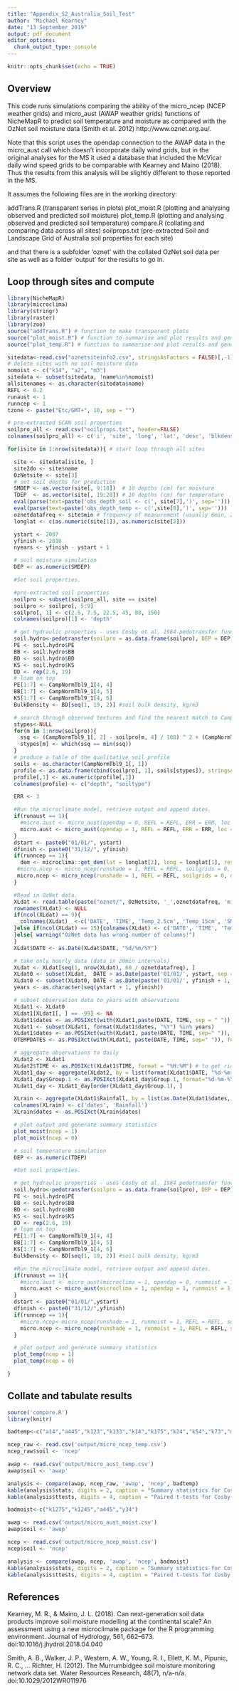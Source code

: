 ---
title: "Appendix_S2_Australia_Soil_Test"
author: "Michael Kearney"
date: "13 September 2019"
output: pdf_document
editor_options: 
  chunk_output_type: console
---

```{r setup, include=FALSE}
knitr::opts_chunk$set(echo = TRUE)
```

## Overview

This code runs simulations comparing the ability of the micro_ncep (NCEP weather grids) and micro_aust (AWAP weather grids) functions of NicheMapR to predict soil temperature and moisture as compared with the OzNet soil moisture data (Smith et al. 2012) http://www.oznet.org.au/.

Note that this script uses the opendap connection to the AWAP data in the micro_aust call which doesn't incorporate daily wind grids, but in the original analyses for the MS it used a database that included the McVicar daily wind speed grids to be comparable with Kearney and Maino (2018). Thus the results from this analysis will be slightly different to those reported in the MS.

It assumes the following files are in the working directory:

addTrans.R (transparent series in plots)
plot_moist.R (plotting and analysing observed and predicted soil moisture)
plot_temp.R (plotting and analysing observed and predicted soil temperature) 
compare.R (collating and comparing data across all sites)
soilprops.txt (pre-extracted Soil and Landscape Grid of Australia soil properties for each site)

and that there is a subfolder 'oznet' with the collated OzNet soil data per site as well as a folder 'output' for the results to go in.

## Loop through sites and compute

```{r, eval=TRUE}
library(NicheMapR)
library(microclima)
library(stringr)
library(raster)
library(zoo)
source("addTrans.R") # function to make transparent plots
source("plot_moist.R") # function to summarise and plot results and generate summary statistics
source("plot_temp.R") # function to summarise and plot results and generate summary statistics

sitedata<-read.csv("oznetsiteinfo2.csv", stringsAsFactors = FALSE)[,-1]
# delete sites with no soil moisture data
nomoist <- c("k14", "a2", "m3")
sitedata <- subset(sitedata, !name%in%nomoist)
allsitenames <- as.character(sitedata$name)
REFL <- 0.2
runaust <- 1
runncep <- 1
tzone <- paste("Etc/GMT+", 10, sep = "")

# pre-extracted SCAN soil properties
soilpro_all <- read.csv("soilprops.txt", header=FALSE)
colnames(soilpro_all) <- c('i', 'site', 'long', 'lat', 'desc', 'blkdens', 'clay', 'silt', 'sand')

for(isite in 1:nrow(sitedata)){ # start loop through all sites

  site <- sitedata[isite, ]
  site2do <- site$name
  OzNetsite <- site[3]
  # set soil depths for prediction
  SMDEP <- as.vector(site[, 9:18])  # 10 depths (cm) for moisture
  TDEP  <- as.vector(site[, 19:28]) # 10 depths (cm) for temperature
  eval(parse(text=paste('obs_depth_soil <- c(', site[7],')', sep='')))
  eval(parse(text=paste('obs_depth_temp <- c(',site[8],')', sep='')))
  oznetdatafreq <- site$min # frequency of measurement (usually 6min, 20min, or 30min)
  longlat <- c(as.numeric(site[1]), as.numeric(site[2]))

  ystart <- 2007
  yfinish <- 2010
  nyears <- yfinish - ystart + 1

  # soil moisture simulation
  DEP <- as.numeric(SMDEP)

  #Set soil properties.

  #pre-extracted soil properties
  soilpro <- subset(soilpro_all, site == isite)
  soilpro <- soilpro[, 5:9]
  soilpro[, 1] <- c(2.5, 7.5, 22.5, 45, 80, 150)
  colnames(soilpro)[1] <- 'depth'

  # get hydraulic properties - uses Cosby et al. 1984 pedotransfer functions and splines soil composition and bulk density to the 19 nodes.
  soil.hydro<-pedotransfer(soilpro = as.data.frame(soilpro), DEP = DEP)
  PE <- soil.hydro$PE
  BB <- soil.hydro$BB
  BD <- soil.hydro$BD
  KS <- soil.hydro$KS
  DD <- rep(2.6, 19)
  # loam on top
  PE[1:7] <- CampNormTbl9_1[4, 4]
  BB[1:7] <- CampNormTbl9_1[4, 5]
  KS[1:7] <- CampNormTbl9_1[4, 6]
  BulkDensity <- BD[seq(1, 19, 2)] #soil bulk density, kg/m3

  # search through observed textures and find the nearest match to Campbell and Norman's Table 9.1
  stypes<-NULL
  for(m in 1:nrow(soilpro)){
    ssq <- (CampNormTbl9_1[, 2] - soilpro[m, 4] / 100) ^ 2 + (CampNormTbl9_1[, 3] - soilpro[m, 3] / 100) ^ 2
    stypes[m] <- which(ssq == min(ssq))
  }
  # produce a table of the qualitative soil profile
  soils <- as.character(CampNormTbl9_1[, 1])
  profile <- as.data.frame(cbind(soilpro[, 1], soils[stypes]), stringsAsFactors=FALSE)
  profile[,1] <- as.numeric(profile[,1])
  colnames(profile) <- c("depth", "soiltype")

  ERR <- 3

  #Run the microclimate model, retrieve output and append dates.
  if(runaust == 1){
    #micro.aust <- micro_aust(opendap = 0, REFL = REFL, ERR = ERR, loc = longlat, ystart = ystart, yfinish = yfinish, PE = PE, BB = BB, BD = BD, KS = KS, DD = DD, BulkDensity = BulkDensity, runshade = 0, DEP = DEP, spatial = "w:/")
    micro.aust <- micro_aust(opendap = 1, REFL = REFL, ERR = ERR, loc = longlat, ystart = ystart, yfinish = yfinish, PE = PE, BB = BB, BD = BD, KS = KS, DD = DD, BulkDensity = BulkDensity, runshade = 0, DEP = DEP, spatial = NA)
  }
  dstart <- paste0("01/01/", ystart)
  dfinish <- paste0("31/12/", yfinish)
  if(runncep == 1){
    dem <- microclima::get_dem(lat = longlat[2], long = longlat[1], resolution = 30) # mercator equal area projection
   #micro.ncep <- micro_ncep(runshade = 1, REFL = REFL, soilgrids = 0, dem = dem, dem2 = dem, spatial = "c:/Spatial_Data/ncep/",  ERR = ERR, loc = longlat, dstart = dstart, dfinish = dfinish, PE = PE, BB = BB, BD = BD, KS = KS, DD = DD, BulkDensity = BulkDensity, DEP = DEP,  slope = 0, aspect = 0)
   micro.ncep <- micro_ncep(runshade = 1, REFL = REFL, soilgrids = 0, dem = dem, dem2 = dem, spatial = NA, ERR = ERR, loc = longlat, dstart = dstart, dfinish = dfinish, PE = PE, BB = BB, BD = BD, KS = KS, DD = DD, BulkDensity = BulkDensity, DEP = DEP,  slope = 0, aspect = 0)
  }

  #Read in OzNet data.
  XLdat <- read.table(paste("oznet/", OzNetsite, '_',oznetdatafreq, 'min_sm.txt', sep=""), header = FALSE, skip = 2, stringsAsFactors = FALSE)
  rownames(XLdat) <- NULL
  if(ncol(XLdat) == 9){
    colnames(XLdat)  <-c('DATE', 'TIME', 'Temp_2.5cm', 'Temp_15cm', 'SM_0_5cm', 'SM_0_30cm', 'SM_30_60cm', 'SM_60_90cm', 'Rainfall')
  }else if(ncol(XLdat) == 15){colnames(XLdat) <- c('DATE', 'TIME', 'Temp_4cm', 'Temp_15cm','Temp_45cm','Temp_62.5cm', 'SM_0_5cm', 'SM_0_30cm', 'SM_30_60cm', 'SM_57_87cm','suction4cm','suction15cm','suction45cm','suction63cm', 'Rainfall')
  }else{ warning("OzNet data has wrong number of columns!")
  }
  XLdat$DATE <- as.Date(XLdat$DATE, "%d/%m/%Y")

  # take only hourly data (data in 20min intervals)
  XLdat <- XLdat[seq(1, nrow(XLdat), 60 / oznetdatafreq), ]
  XLdat0 <- subset(XLdat,  DATE > as.Date(paste('01/01/', ystart, sep = ""), "%d/%m/%Y"))
  XLdat0 <- subset(XLdat0, DATE < as.Date(paste('01/01/', yfinish + 1, sep = ""), "%d/%m/%Y"))
  years <- as.character(seq(ystart + 1, yfinish))

  # subset observation data to years with observations
  XLdat1 <- XLdat0
  XLdat1[XLdat1[, ] == -99] <- NA
  XLdat1$dates <- as.POSIXct(with(XLdat1,paste(DATE, TIME, sep = " ")),format="%Y-%m-%d %H:%M")
  XLdat1 <- subset(XLdat1, format(XLdat1$dates, "%Y") %in% years)
  XLdat1$dates <- as.POSIXct(with(XLdat1, paste(DATE, TIME, sep=" ")), format = "%Y-%m-%d %H:%M")
  OTEMPDATES <- as.POSIXct(with(XLdat1, paste(DATE, TIME, sep=" ")), format = "%Y-%m-%d %H:%M")

  # aggregate observations to daily
  XLdat2 <- XLdat1
  XLdat2$TIME <- as.POSIXct(XLdat1$TIME, format = "%H:%M") # to get rid of warnings, convert from char
  XLdat1_day <- aggregate(XLdat2, by = list(format(XLdat1$DATE, "%d-%m-%Y")), FUN = mean, na.rm=TRUE, na.action=NULL)
  XLdat1_day$Group.1 <- as.POSIXct(XLdat1_day$Group.1, format="%d-%m-%Y", tz = tzone)
  XLdat1_day <- XLdat1_day[order(XLdat1_day$Group.1), ]

  XLrain <- aggregate(XLdat1$Rainfall, by = list(as.Date(XLdat1$dates, format='%d/%m/%Y')), sum)
  colnames(XLrain) <- c('dates', 'Rainfall')
  XLrain$dates <- as.POSIXct(XLrain$dates)

  # plot output and generate summary statistics
  plot_moist(ncep = 1)
  plot_moist(ncep = 0)

  # soil temperature simulation
  DEP <- as.numeric(TDEP)

  #Set soil properties.

  # get hydraulic properties - uses Cosby et al. 1984 pedotransfer functions and splines soil composition and bulk density to the 19 nodes.
  soil.hydro<-pedotransfer(soilpro = as.data.frame(soilpro), DEP = DEP)
  PE <- soil.hydro$PE
  BB <- soil.hydro$BB
  BD <- soil.hydro$BD
  KS <- soil.hydro$KS
  DD <- rep(2.6, 19)
  # loam on top
  PE[1:7] <- CampNormTbl9_1[4, 4]
  BB[1:7] <- CampNormTbl9_1[4, 5]
  KS[1:7] <- CampNormTbl9_1[4, 6]
  BulkDensity <- BD[seq(1, 19, 2)] #soil bulk density, kg/m3

  #Run the microclimate model, retrieve output and append dates.
  if(runaust == 1){
    #micro.aust <- micro_aust(microclima = 1, opendap = 0, runmoist = 1, soildata = 0, REFL = REFL, LAI = 0.1, ERR = ERR, loc = longlat, ystart = ystart, yfinish = yfinish, PE = PE, BB = BB, BD = BD, KS = KS, DD = DD, BulkDensity = BulkDensity, runshade = 0, rainhourly = 0, DEP = DEP, spatial = "w:/", write_input = 0)
    micro.aust <- micro_aust(microclima = 1, opendap = 1, runmoist = 1, soildata = 0, REFL = REFL, LAI = 0.1, ERR = ERR, loc = longlat, ystart = ystart, yfinish = yfinish, PE = PE, BB = BB, BD = BD, KS = KS, DD = DD, BulkDensity = BulkDensity, runshade = 0, rainhourly = 0, DEP = DEP, spatial = "w:/", write_input = 0)
  }
  dstart <- paste0("01/01/",ystart)
  dfinish <- paste0("31/12/",yfinish)
  if(runncep == 1){
    #micro.ncep<-micro_ncep(runshade = 1, runmoist = 1, REFL = REFL, soilgrids = 0, dem = dem, dem2 = dem, spatial = "c:/Spatial_Data/ncep/", windfac = 1, LAI = 0.1, microclima.LAI = 0, ERR = ERR, loc = longlat, dstart = dstart, dfinish = dfinish, PE = PE, BB = BB, BD = BD, KS = KS, DD = DD, BulkDensity = BulkDensity, rainhourly = 0, DEP = DEP,  write_input = 0, save = 0, slope = 0, aspect = 0)
    micro.ncep <- micro_ncep(runshade = 1, runmoist = 1, REFL = REFL, soilgrids = 0, dem = dem, dem2 = dem, spatial = NA, windfac = 1, LAI = 0.1, microclima.LAI = 0, ERR = ERR, loc = longlat, dstart = dstart, dfinish = dfinish, PE = PE, BB = BB, BD = BD, KS = KS, DD = DD, BulkDensity = BulkDensity, rainhourly = 0, DEP = DEP,  write_input = 0, save = 0, slope = 0, aspect = 0)
  }

  # plot output and generate summary statistics
  plot_temp(ncep = 1)
  plot_temp(ncep = 0)

}
```

## Collate and tabulate results

```{r}
source('compare.R')
library(knitr)

badtemp<-c("a14","a445","k123","k133","k14","k175","k24","k54","k73","m64","a475","k375")

ncep_raw <- read.csv('output/micro_ncep_temp.csv')
ncep_raw$soil <- 'ncep'

awap <- read.csv('output/micro_aust_temp.csv')
awap$soil <- 'awap'

analysis <- compare(awap, ncep_raw, 'awap', 'ncep', badtemp)
kable(analysis$stats, digits = 2, caption = "Summary statistics for Cosby vs Campbell and Norman, soil moisture")
kable(analysis$ttests, digits = 4, caption = "Paired t-tests for Cosby vs Campbell and Norman, soil moisture")

badmoist<-c("k1275","k1245","a445","y34")

awap <- read.csv('output/micro_aust_moist.csv')
awap$soil <- 'awap'

ncep <- read.csv('output/micro_ncep_moist.csv')
ncep$soil <- 'ncep'

analysis <- compare(awap, ncep, 'awap', 'ncep', badmoist)
kable(analysis$stats, digits = 2, caption = "Summary statistics for Cosby vs Campbell and Norman, soil moisture")
kable(analysis$ttests, digits = 4, caption = "Paired t-tests for Cosby vs Campbell and Norman, soil moisture")
```

## References

Kearney, M. R., & Maino, J. L. (2018). Can next-generation soil data products improve soil moisture modelling at the continental scale? An assessment using a new microclimate package for the R programming environment. Journal of Hydrology, 561, 662–673. doi:10.1016/j.jhydrol.2018.04.040

Smith, A. B., Walker, J. P., Western, A. W., Young, R. I., Ellett, K. M., Pipunic, R. C., … Richter, H. (2012). The Murrumbidgee soil moisture monitoring network data set. Water Resources Research, 48(7), n/a-n/a. doi:10.1029/2012WR011976

